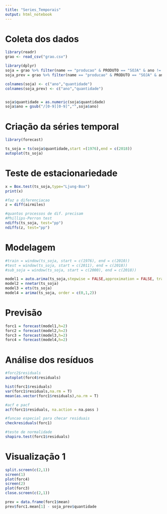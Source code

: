---
title: "Series_Temporais"
output: html_notebook
---

# Coleta dos dados

```{r}
library(readr)
grao <- read_csv("grao.csv")

library(dplyr)
soja = grao %>% filter(name == "producao" & PRODUTO == "SOJA" & ano != '2019/20 Previsão (¹)') %>% select(ano,rend)
soja_prev = grao %>% filter(name == "producao" & PRODUTO == "SOJA" & ano == '2019/20 Previsão (¹)') %>% select(ano,rend)

colnames(soja) <- c("ano","quantidade")
colnames(soja_prev) <- c("ano","quantidade")


soja$quantidade = as.numeric(soja$quantidade)
soja$ano = gsub("/[0-9][0-9]","",soja$ano)
```

# Criação da séries temporal

```{r}
library(forecast)

ts_soja = ts(soja$quantidade,start =(1976),end = c(2018))
autoplot(ts_soja)
```

# Teste de estacionariedade

```{r}
x = Box.test(ts_soja,type="Ljung-Box")
print(x)

#faz a diferenciacao
z = diff(airmiles)

#quantos processos de dif. precisam
#Phillips-Perron test
ndiffs(ts_soja, test="pp")
ndiffs(z, test="pp")
```

# Modelagem

```{r}
#train = window(ts_soja, start = c(1976), end = c(2010))
#test = window(ts_soja, start = c(2011), end = c(2018))
#sub_soja = window(ts_soja, start = c(2000), end = c(2018))

model1 = auto.arima(ts_soja,stepwise = FALSE,approximation = FALSE, trace = TRUE)
model2 = nnetar(ts_soja)
model3 = ets(ts_soja)
model4 = arima(ts_soja, order = c(0,1,2))
```

# Previsão

```{r}
forc1 = forecast(model1,h=2)
forc2 = forecast(model2,h=2)
forc3 = forecast(model3,h=2)
forc4 = forecast(model4,h=2)
```

# Análise dos resíduos

```{r}
#forc2$residuals
autoplot(forc4$residuals)

hist(forc1$residuals)
var(forc1$residuals,na.rm = T)
mean(as.vector(forc1$residuals),na.rm = T)

#acf e pacf
acf(forc1$residuals, na.action = na.pass )

#funcao especial para checar residuais
checkresiduals(forc1)

#teste de normalidade
shapiro.test(forc1$residuals)
```

# Visualização 1

```{r}
split.screen(c(2,1))
screen(1)
plot(forc4)
screen(2)
plot(forc3)
close.screen(c(2,1))

prev = data.frame(forc1$mean)
prev$forc1.mean[1] - soja_prev$quantidade
```




